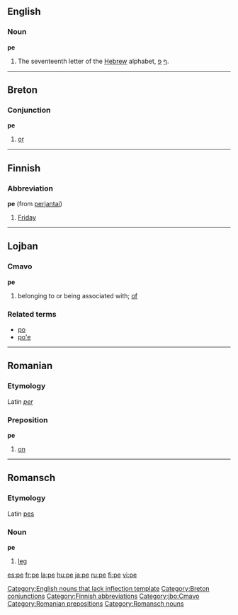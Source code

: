 ==English==

===Noun===
'''pe'''

# The seventeenth letter of the [[Hebrew]] alphabet, [[ף]] [[פ]].

----

==Breton==
===Conjunction===
'''pe'''

# [[or]]

----

==Finnish==
===Abbreviation===
'''pe''' (from [[perjantai]])

#[[Friday]]

----

==Lojban==
===Cmavo===
'''pe'''
# belonging to or being associated with; [[of]]

===Related terms===
* [[po#Lojban|po]]
* [[po'e#Lojban|po'e]]

----

==Romanian==
===Etymology===
Latin ''[[per]]''
===Preposition===
'''pe'''

# [[on]]

----

==Romansch==
===Etymology===
Latin [[pes]]
===Noun===
'''pe'''

# [[leg]]

[[Category:English nouns that lack inflection template]]
[[Category:Breton conjunctions]]
[[Category:Finnish abbreviations]]
[[Category:jbo:Cmavo]]
[[Category:Romanian prepositions]]
[[Category:Romansch nouns]]

[[es:pe]]
[[fr:pe]]
[[la:pe]]
[[hu:pe]]
[[ja:pe]]
[[ru:pe]]
[[fi:pe]]
[[vi:pe]]